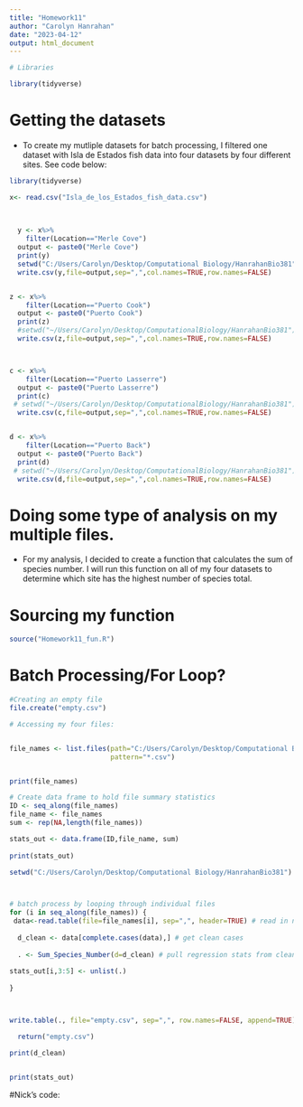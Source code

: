 ```yaml
---
title: "Homework11"
author: "Carolyn Hanrahan"
date: "2023-04-12"
output: html_document
---
```


```r
# Libraries 

library(tidyverse)

```
# Getting the datasets 
  - To create my mutliple datasets for batch processing, I filtered one dataset with Isla de Estados fish data into four datasets by four different sites. See code below:

```r
library(tidyverse)

x<- read.csv("Isla_de_los_Estados_fish_data.csv")

  
  
  y <- x%>%
    filter(Location=="Merle Cove")
  output <- paste0("Merle Cove")
  print(y)
  setwd("C:/Users/Carolyn/Desktop/Computational Biology/HanrahanBio381")
  write.csv(y,file=output,sep=",",col.names=TRUE,row.names=FALSE)


z <- x%>%
    filter(Location=="Puerto Cook")
  output <- paste0("Puerto Cook")
  print(z)
  #setwd("~/Users/Carolyn/Desktop/ComputationalBiology/HanrahanBio381")
  write.csv(z,file=output,sep=",",col.names=TRUE,row.names=FALSE)



c <- x%>%
    filter(Location=="Puerto Lasserre")
  output <- paste0("Puerto Lasserre")
  print(c)
 # setwd("~/Users/Carolyn/Desktop/ComputationalBiology/HanrahanBio381")
  write.csv(c,file=output,sep=",",col.names=TRUE,row.names=FALSE)


d <- x%>%
    filter(Location=="Puerto Back")
  output <- paste0("Puerto Back")
  print(d)
 # setwd("~/Users/Carolyn/Desktop/ComputationalBiology/HanrahanBio381")
  write.csv(d,file=output,sep=",",col.names=TRUE,row.names=FALSE)


```

# Doing some type of analysis on my multiple files.
  - For my analysis, I decided to create a function that calculates the sum of species number. I will run this function on all of my four datasets to determine which site has the highest number of species total.  

# Sourcing my function 
```r
source("Homework11_fun.R")
```
# Batch Processing/For Loop?

```r
#Creating an empty file 
file.create("empty.csv")

```


```r

# Accessing my four files: 


file_names <- list.files(path="C:/Users/Carolyn/Desktop/Computational Biology/HanrahanBio381/Homework11",
                         pattern="*.csv")


print(file_names)

# Create data frame to hold file summary statistics
ID <- seq_along(file_names) 
file_name <- file_names
sum <- rep(NA,length(file_names))

stats_out <- data.frame(ID,file_name, sum)
                        
print(stats_out)

setwd("C:/Users/Carolyn/Desktop/Computational Biology/HanrahanBio381")



# batch process by looping through individual files
for (i in seq_along(file_names)) {
 data<-read.table(file=file_names[i], sep=",", header=TRUE) # read in next data file
  
  d_clean <- data[complete.cases(data),] # get clean cases
  
  . <- Sum_Species_Number(d=d_clean) # pull regression stats from clean file
 
stats_out[i,3:5] <- unlist(.) 
  
}



write.table(., file="empty.csv", sep=",", row.names=FALSE, append=TRUE)

  return("empty.csv")

print(d_clean)


print(stats_out)
```

#Nick's code: 



<!-- # Batch Processing  -->
<!-- # Carolyn Hanrahan  -->
<!-- # April 6th, 2023  -->

<!-- #-------------------------------------------- -->
<!-- # Global variables -->
<!-- file_folder <- "RandomFiles/" -->
<!-- n_files <- 100 -->
<!-- file_out <- "StatsSummary.csv" -->
<!-- #-------------------------------------------- -->
<!-- # source functions  -->
<!-- source("Functions/FileBuilder_fun.R") -->
<!-- source("Functions/RegStats_fun.R") -->


<!-- # Create data frame to hold file summary statistics -->
<!-- ID <- seq_along(file_names) ######### -->
<!-- file_name <- file_names -->
<!-- slope <- rep(NA,length(file_names)) -->
<!-- p_val <- rep(NA,length(file_names)) -->
<!-- r2 <- rep(NA,length(file_names)) -->

<!-- stats_out <- data.frame(ID,file_name,slope,p_val,r2) -->
<!-- head(stats_out) -->

<!-- ####################################### BATCH PROCESSING  -->

<!-- # batch process by looping through individual files -->
<!-- setwd("C:/Users/Carolyn/Desktop/Computational Biology/HanrahanBio381/Homework11") -->

<!-- for (i in seq_along(file_names)) { -->
<!--   data <- read.table(file=paste(file_folder,file_names[i],sep=""), -->
<!--                      sep=",", -->
<!--                      header=TRUE) # read in next data file -->

<!--   d_clean <- data[complete.cases(data),] # get clean cases -->

<!--   . <- reg_stats(d_clean) # pull regression stats from clean file -->
<!--   stats_out[i,3:5] <- unlist(.) # unlist, copy into last 3 columns -->

<!-- } -->


<!-- # set up output file and incorporate time stamp and minimal metadata -->
<!-- write.table(cat("# Summary stats for ", -->
<!--                 "batch processing of regression models","\n", -->
<!--                 "# timestamp: ",as.character(Sys.time()),"\n", -->
<!--                 "# CRH","\n", -->
<!--                 "# ------------------------", "\n", -->
<!--                 "\n", -->
<!--                 file=file_out, -->
<!--                 row.names="", -->
<!--                 col.names="", -->
<!--                 sep="")) -->

<!-- # now add the data frame -->
<!-- write.table(x=stats_out, -->
<!--             file=file_out, -->
<!--             row.names=FALSE, -->
<!--             col.names=TRUE, -->
<!--             sep=",", -->
<!--             append=TRUE) -->

<!-- ####################################### ORGANIZING SOURCE FILES  -->

<!-- # typical contents of uberscript -->
<!-- source ('Functions.R') -->
<!-- source('ModelScript.R') # creates object with saveRDS -->
<!-- source('GraphicsScript.R') # loads object with readRDS -->









